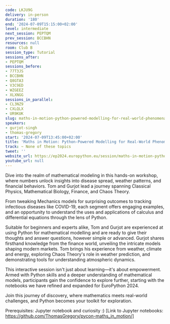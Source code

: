 ```yaml
---
code: LKJU9G
delivery: in-person
duration: '180'
end: '2024-07-09T15:15:00+02:00'
level: intermediate
next_session: PEPTQM
prev_session: BCCBHN
resources: null
room: Club B
session_type: Tutorial
sessions_after:
- PEPTQM
sessions_before:
- 77T3JS
- BCCBHN
- Q8GTA3
- V3C9ED
- WZGEEZ
- XLXNGG
sessions_in_parallel:
- CL3NZ9
- CXLQLX
- UR9KUK
slug: maths-in-motion-python-powered-modelling-for-real-world-phenomena
speakers:
- gurjot-singh
- thomas-gregory
start: '2024-07-09T13:45:00+02:00'
title: 'Maths in Motion: Python-Powered Modelling for Real-World Phenomena'
track: ~ None of these topics
tweet: ''
website_url: https://ep2024.europython.eu/session/maths-in-motion-python-powered-modelling-for-real-world-phenomena
youtube_url: null
---
```


Dive into the realm of mathematical modeling in this hands-on workshop, where numbers unlock insights into disease spread, weather patterns, and financial behaviors. Tom and Gurjot lead a journey spanning Classical Physics, Mathematical Biology, Finance, and Chaos Theory.

From tweaking Mechanics models for surprising outcomes to tracking infectious diseases like COVID-19, each segment offers engaging examples, and an opportunity to understand the uses and applications of calculus and differential equations through the lens of Python.

Suitable for beginners and experts alike, Tom and Gurjot are experienced at using Python for mathematical modelling and are ready to give their thoughts and answer questions, however simple or advanced. Gurjot shares firsthand knowledge from the finance world, unveiling the intricate models shaping modern markets. Tom brings his experience from weather, climate and energy, exploring Chaos Theory's role in weather prediction, and demonstrating tools for understanding atmospheric dynamics.

This interactive session isn't just about learning—it's about empowerment. Armed with Python skills and a deeper understanding of mathematical models, participants gain the confidence to explore further, starting with the notebooks we have refined and expanded for EuroPython 2024.

Join this journey of discovery, where mathematics meets real-world challenges, and Python becomes your toolkit for exploration.

Prerequisites: Jupyter notebook and curiosity :)
[Link to Jupyter notebooks: https://github.com/ThomasGregory/pycon-maths_in_motion/]

